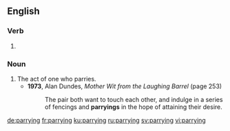 ==English==

===Verb===
{{head|en|present participle}}

# {{present participle of|parry|lang=en|nocat=1}}

===Noun===
{{en-noun}}

# The act of one who parries.
#* '''1973''', Alan Dundes, ''Mother Wit from the Laughing Barrel'' (page 253)
#*: The pair both want to touch each other, and indulge in a series of fencings and '''parryings''' in the hope of attaining their desire.

[[de:parrying]]
[[fr:parrying]]
[[ku:parrying]]
[[ru:parrying]]
[[sv:parrying]]
[[vi:parrying]]